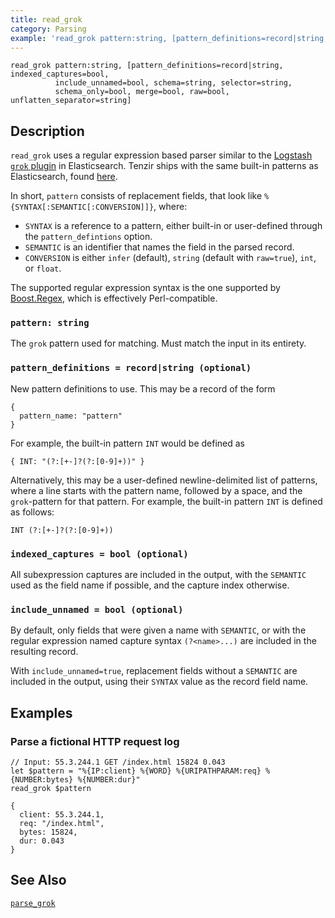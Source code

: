 ```yaml
---
title: read_grok
category: Parsing
example: 'read_grok pattern:string, [pattern_definitions=record|string, indexed_captures=bool,'
---
```



```tql
read_grok pattern:string, [pattern_definitions=record|string, indexed_captures=bool,
          include_unnamed=bool, schema=string, selector=string,
          schema_only=bool, merge=bool, raw=bool, unflatten_separator=string]
```

## Description

`read_grok` uses a regular expression based parser similar to the
[Logstash `grok` plugin](https://www.elastic.co/guide/en/logstash/current/plugins-filters-grok.html)
in Elasticsearch. Tenzir ships with the same built-in patterns as Elasticsearch,
found [here](https://github.com/logstash-plugins/logstash-patterns-core/tree/main/patterns/ecs-v1).

In short, `pattern` consists of replacement fields, that look like
`%{SYNTAX[:SEMANTIC[:CONVERSION]]}`, where:
- `SYNTAX` is a reference to a pattern, either built-in or user-defined
    through the `pattern_defintions` option.
- `SEMANTIC` is an identifier that names the field in the parsed record.
- `CONVERSION` is either `infer` (default), `string` (default with
    `raw=true`), `int`, or `float`.

The supported regular expression syntax is the one supported by
[Boost.Regex](https://www.boost.org/doc/libs/1_81_0/libs/regex/doc/html/boost_regex/syntax/perl_syntax.html),
which is effectively Perl-compatible.

### `pattern: string`

The `grok` pattern used for matching. Must match the input in its entirety.

### `pattern_definitions = record|string (optional)`

New pattern definitions to use. This may be a record of the form

```tql
{
  pattern_name: "pattern"
}
```

For example, the built-in pattern `INT` would be defined as

```tql
{ INT: "(?:[+-]?(?:[0-9]+))" }
```

Alternatively, this may be a user-defined newline-delimited list of patterns,
where a line starts with the pattern name, followed by a space, and the
`grok`-pattern for that pattern. For example, the built-in pattern `INT` is
defined as follows:

```
INT (?:[+-]?(?:[0-9]+))
```

### `indexed_captures = bool (optional)`

All subexpression captures are included in the output, with the `SEMANTIC` used
as the field name if possible, and the capture index otherwise.

### `include_unnamed = bool (optional)`

By default, only fields that were given a name with `SEMANTIC`, or with
the regular expression named capture syntax `(?<name>...)` are included
in the resulting record.

With `include_unnamed=true`, replacement fields without a `SEMANTIC` are included
in the output, using their `SYNTAX` value as the record field name.


<ParsingOptions />

## Examples

### Parse a fictional HTTP request log

```tql
// Input: 55.3.244.1 GET /index.html 15824 0.043
let $pattern = "%{IP:client} %{WORD} %{URIPATHPARAM:req} %{NUMBER:bytes} %{NUMBER:dur}"
read_grok $pattern
```
```tql
{
  client: 55.3.244.1,
  req: "/index.html",
  bytes: 15824,
  dur: 0.043
}
```

## See Also

[`parse_grok`](/reference/functions/parse_grok)
